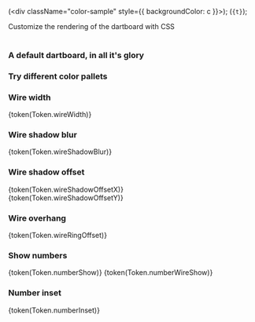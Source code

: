 
  (<div className="color-sample" style={{ backgroundColor: c  }}></div>);
  (<code>{t}</code>);

<Meta title="Styles" name="Styles" />

<Title>Styles</Title>
<Subtitle>Customize the rendering of the dartboard with CSS</Subtitle>
<br /><br />

### A default dartboard, in all it's glory
<Canvas of={ThemeStories.Default} />

### Try different color pallets
<Canvas of={ThemeStories.Colors} />

### Wire width
{token(Token.wireWidth)}
<Canvas of={ThemeStories.WireWidth} />

### Wire shadow blur
{token(Token.wireShadowBlur)}
<Canvas of={ThemeStories.WireShadowBlur} />

### Wire shadow offset
{token(Token.wireShadowOffsetX)}<br />
{token(Token.wireShadowOffsetY)}
<Canvas of={ThemeStories.WireShadowOffset} />

### Wire overhang
{token(Token.wireRingOffset)}
<Canvas of={ThemeStories.WireRingOffset} />

### Show numbers
{token(Token.numberShow)}
{token(Token.numberWireShow)}
<Canvas of={ThemeStories.NumberShow} />

### Number inset
{token(Token.numberInset)}
<Canvas of={ThemeStories.NumberInset} />
